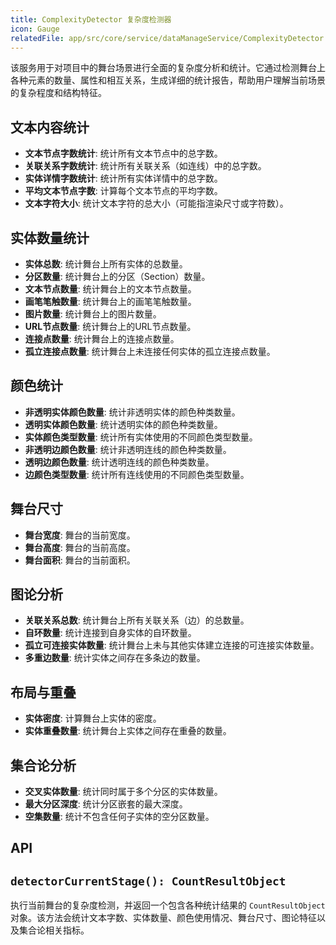 ```yaml
---
title: ComplexityDetector 复杂度检测器
icon: Gauge
relatedFile: app/src/core/service/dataManageService/ComplexityDetector.tsx
---
```


该服务用于对项目中的舞台场景进行全面的复杂度分析和统计。它通过检测舞台上各种元素的数量、属性和相互关系，生成详细的统计报告，帮助用户理解当前场景的复杂程度和结构特征。

## 文本内容统计

- **文本节点字数统计**: 统计所有文本节点中的总字数。
- **关联关系字数统计**: 统计所有关联关系（如连线）中的总字数。
- **实体详情字数统计**: 统计所有实体详情中的总字数。
- **平均文本节点字数**: 计算每个文本节点的平均字数。
- **文本字符大小**: 统计文本字符的总大小（可能指渲染尺寸或字符数）。

## 实体数量统计

- **实体总数**: 统计舞台上所有实体的总数量。
- **分区数量**: 统计舞台上的分区（Section）数量。
- **文本节点数量**: 统计舞台上的文本节点数量。
- **画笔笔触数量**: 统计舞台上的画笔笔触数量。
- **图片数量**: 统计舞台上的图片数量。
- **URL节点数量**: 统计舞台上的URL节点数量。
- **连接点数量**: 统计舞台上的连接点数量。
- **孤立连接点数量**: 统计舞台上未连接任何实体的孤立连接点数量。

## 颜色统计

- **非透明实体颜色数量**: 统计非透明实体的颜色种类数量。
- **透明实体颜色数量**: 统计透明实体的颜色种类数量。
- **实体颜色类型数量**: 统计所有实体使用的不同颜色类型数量。
- **非透明边颜色数量**: 统计非透明连线的颜色种类数量。
- **透明边颜色数量**: 统计透明连线的颜色种类数量。
- **边颜色类型数量**: 统计所有连线使用的不同颜色类型数量。

## 舞台尺寸

- **舞台宽度**: 舞台的当前宽度。
- **舞台高度**: 舞台的当前高度。
- **舞台面积**: 舞台的当前面积。

## 图论分析

- **关联关系总数**: 统计舞台上所有关联关系（边）的总数量。
- **自环数量**: 统计连接到自身实体的自环数量。
- **孤立可连接实体数量**: 统计舞台上未与其他实体建立连接的可连接实体数量。
- **多重边数量**: 统计实体之间存在多条边的数量。

## 布局与重叠

- **实体密度**: 计算舞台上实体的密度。
- **实体重叠数量**: 统计舞台上实体之间存在重叠的数量。

## 集合论分析

- **交叉实体数量**: 统计同时属于多个分区的实体数量。
- **最大分区深度**: 统计分区嵌套的最大深度。
- **空集数量**: 统计不包含任何子实体的空分区数量。

## API

## `detectorCurrentStage(): CountResultObject`

执行当前舞台的复杂度检测，并返回一个包含各种统计结果的 `CountResultObject` 对象。该方法会统计文本字数、实体数量、颜色使用情况、舞台尺寸、图论特征以及集合论相关指标。
